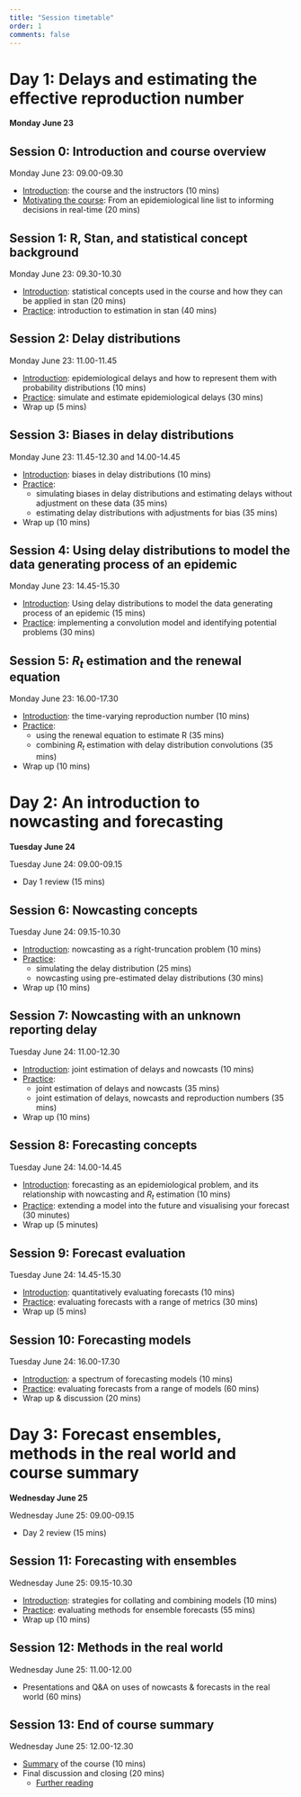 ```yaml
---
title: "Session timetable"
order: 1
comments: false
---
```


# Day 1: Delays and estimating the effective reproduction number

**Monday June 23**

## Session 0: Introduction and course overview

Monday June 23: 09.00-09.30

-   [Introduction](sessions/slides/introduction-to-the-course-and-the-instructors): the course and the instructors (10 mins)
-   [Motivating the course](sessions/slides/from-line-list-to-decisions): From an epidemiological line list to informing decisions in real-time (20 mins)

## Session 1: R, Stan, and statistical concept background

Monday June 23: 09.30-10.30

-   [Introduction](sessions/slides/introduction-to-stan): statistical concepts used in the course and how they can be applied in stan (20 mins)
-   [Practice](sessions/R-Stan-and-statistical-concepts): introduction to estimation in stan (40 mins)

## Session 2: Delay distributions

Monday June 23: 11.00-11.45

-   [Introduction](sessions/slides/introduction-to-epidemiological-delays): epidemiological delays and how to represent them with probability distributions (10 mins)
-   [Practice](sessions/delay-distributions): simulate and estimate epidemiological delays (30 mins)
-   Wrap up (5 mins)

## Session 3: Biases in delay distributions

Monday June 23: 11.45-12.30 and 14.00-14.45

-   [Introduction](sessions/slides/introduction-to-biases-in-epidemiological-delays): biases in delay distributions (10 mins)
-   [Practice](sessions/biases-in-delay-distributions): 
    - simulating biases in delay distributions and estimating delays without adjustment on these data (35 mins)
    - estimating delay distributions with adjustments for bias (35 mins)
-   Wrap up (10 mins)

## Session 4: Using delay distributions to model the data generating process of an epidemic

Monday June 23: 14.45-15.30

-   [Introduction](sessions/slides/convolutions): Using delay distributions to model the data generating process of an epidemic (15 mins)
-   [Practice](sessions/using-delay-distributions-to-model-the-data-generating-process-of-an-epidemic): implementing a convolution model and identifying potential problems (30 mins)

## Session 5: $R_t$ estimation and the renewal equation

Monday June 23: 16.00-17.30

-   [Introduction](sessions/slides/introduction-to-reproduction-number): the time-varying reproduction number (10 mins)
-   [Practice](sessions/R-estimation-and-the-renewal-equation): 
    - using the renewal equation to estimate R (35 mins)
    - combining $R_t$ estimation with delay distribution convolutions (35 mins)
-   Wrap up (10 mins)

# Day 2: An introduction to nowcasting and forecasting

**Tuesday June 24**

Tuesday June 24: 09.00-09.15

-   Day 1 review (15 mins)

## Session 6: Nowcasting concepts

Tuesday June 24: 09.15-10.30

-   [Introduction](sessions/slides/introduction-to-nowcasting): nowcasting as a right-truncation problem (10 mins)
-   [Practice](sessions/nowcasting): 
    - simulating the delay distribution (25 mins)
    - nowcasting using pre-estimated delay distributions (30 mins)
-   Wrap up (10 mins)

## Session 7: Nowcasting with an unknown reporting delay

Tuesday June 24: 11.00-12.30

-   [Introduction](sessions/slides/introduction-to-joint-estimation-of-nowcasting-and-reporting-delays): joint estimation of delays and nowcasts (10 mins)
-   [Practice](sessions/joint-nowcasting):
    - joint estimation of delays and nowcasts (35 mins)
    - joint estimation of delays, nowcasts and reproduction numbers (35 mins)
-   Wrap up (10 mins)

## Session 8: Forecasting concepts

Tuesday June 24: 14.00-14.45

-   [Introduction](sessions/slides/introduction-to-forecasting): forecasting as an epidemiological problem, and its relationship with nowcasting and $R_t$ estimation (10 mins)
-   [Practice](sessions/forecasting-concepts): extending a model into the future and visualising your forecast (30 minutes)
-   Wrap up (5 minutes)

## Session 9: Forecast evaluation

Tuesday June 24: 14.45-15.30

-   [Introduction](sessions/slides/forecast-evaluation): quantitatively evaluating forecasts (10 mins)
-   [Practice](sessions/forecast-evaluation): evaluating forecasts with a range of metrics (30 mins)
-   Wrap up (5 mins)

## Session 10: Forecasting models

Tuesday June 24: 16.00-17.30

-   [Introduction](sessions/slides/introduction-to-the-spectrum-of-forecasting-models): a spectrum of forecasting models (10 mins)
-   [Practice](sessions/forecasting-models): evaluating forecasts from a range of models (60 mins)
-   Wrap up & discussion (20 mins)

# Day 3: Forecast ensembles, methods in the real world and course summary

**Wednesday June 25**

Wednesday June 25: 09.00-09.15

-   Day 2 review (15 mins)

## Session 11: Forecasting with ensembles

Wednesday June 25: 09.15-10.30

-   [Introduction](sessions/slides/introduction-to-ensembles): strategies for collating and combining models (10 mins)
-   [Practice](sessions/forecast-ensembles): evaluating methods for ensemble forecasts (55 mins)
-   Wrap up (10 mins)

## Session 12: Methods in the real world

Wednesday June 25: 11.00-12.00

-   Presentations and Q&A on uses of nowcasts & forecasts in the real world (60 mins)

## Session 13: End of course summary

Wednesday June 25: 12.00-12.30

-   [Summary](sessions/slides/closing) of the course (10 mins)
-   Final discussion and closing (20 mins)
    - [Further reading](sessions/end-of-course-summary-and-discussion)
